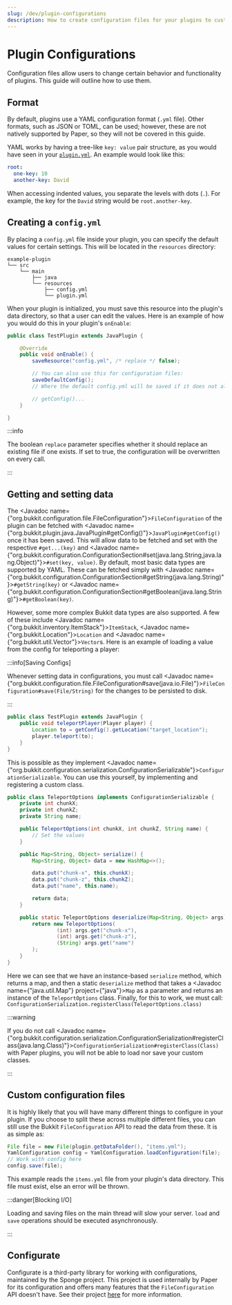 ```yaml
---
slug: /dev/plugin-configurations
description: How to create configuration files for your plugins to customize behavior.
---
```


# Plugin Configurations

Configuration files allow users to change certain behavior and functionality of plugins. This guide will outline how to use them.

## Format

By default, plugins use a YAML configuration format (`.yml` file). Other formats, such as JSON or TOML, can be used;
however, these are not natively supported by Paper, so they will not be covered in this guide.

YAML works by having a tree-like `key: value` pair structure, as you would have seen in your [`plugin.yml`](../getting-started/plugin-yml.mdx).
An example would look like this:

```yaml
root:
  one-key: 10
  another-key: David
```

When accessing indented values, you separate the levels with dots (`.`). For example, the key for the `David` string would be `root.another-key`.

## Creating a `config.yml`

By placing a `config.yml` file inside your plugin, you can specify the default values for certain settings.
This will be located in the `resources` directory:
```
example-plugin
└── src
    └── main
        ├── java
        └── resources
            ├── config.yml
            └── plugin.yml
```

When your plugin is initialized, you must save this resource into the plugin's data directory, so that a user can edit the values.
Here is an example of how you would do this in your plugin's `onEnable`:

```java
public class TestPlugin extends JavaPlugin {

    @Override
    public void onEnable() {
        saveResource("config.yml", /* replace */ false);

        // You can also use this for configuration files:
        saveDefaultConfig();
        // Where the default config.yml will be saved if it does not already exist

        // getConfig()...
    }

}
```

:::info

The boolean `replace` parameter specifies whether it should replace an existing file if one exists.
If set to true, the configuration will be overwritten on every call.

:::

## Getting and setting data

The <Javadoc name={"org.bukkit.configuration.file.FileConfiguration"}>`FileConfiguration`</Javadoc> of the plugin can be fetched with
<Javadoc name={"org.bukkit.plugin.java.JavaPlugin#getConfig()"}>`JavaPlugin#getConfig()`</Javadoc> once it has been saved.
This will allow data to be fetched and set with the respective `#get...(key)` and
<Javadoc name={"org.bukkit.configuration.ConfigurationSection#set(java.lang.String,java.lang.Object)"}>`#set(key, value)`</Javadoc>.
By default, most basic data types are supported by YAML. These can be fetched simply with
<Javadoc name={"org.bukkit.configuration.ConfigurationSection#getString(java.lang.String)"}>`#getString(key)`</Javadoc> or
<Javadoc name={"org.bukkit.configuration.ConfigurationSection#getBoolean(java.lang.String)"}>`#getBoolean(key)`</Javadoc>.

However, some more complex Bukkit data types are also supported. A few of these include
<Javadoc name={"org.bukkit.inventory.ItemStack"}>`ItemStack`</Javadoc>,
<Javadoc name={"org.bukkit.Location"}>`Location`</Javadoc> and <Javadoc name={"org.bukkit.util.Vector"}>`Vector`</Javadoc>s.
Here is an example of loading a value from the config for teleporting a player:

:::info[Saving Configs]

Whenever setting data in configurations, you must call
<Javadoc name={"org.bukkit.configuration.file.FileConfiguration#save(java.io.File)"}>`FileConfiguration#save(File/String)`</Javadoc>
for the changes to be persisted to disk.

:::

```java
public class TestPlugin extends JavaPlugin {
    public void teleportPlayer(Player player) {
        Location to = getConfig().getLocation("target_location");
        player.teleport(to);
    }
}
```

This is possible as they implement <Javadoc name={"org.bukkit.configuration.serialization.ConfigurationSerializable"}>`ConfigurationSerializable`</Javadoc>.
You can use this yourself, by implementing and registering a custom class.

```java
public class TeleportOptions implements ConfigurationSerializable {
    private int chunkX;
    private int chunkZ;
    private String name;

    public TeleportOptions(int chunkX, int chunkZ, String name) {
        // Set the values
    }

    public Map<String, Object> serialize() {
        Map<String, Object> data = new HashMap<>();

        data.put("chunk-x", this.chunkX);
        data.put("chunk-z", this.chunkZ);
        data.put("name", this.name);

        return data;
    }

    public static TeleportOptions deserialize(Map<String, Object> args) {
        return new TeleportOptions(
                (int) args.get("chunk-x"),
                (int) args.get("chunk-z"),
                (String) args.get("name")
        );
    }
}
```

Here we can see that we have an instance-based `serialize` method, which returns a map, and then a static `deserialize`
method that takes a <Javadoc name={"java.util.Map"} project={"java"}>`Map`</Javadoc> as a parameter and returns an instance
of the `TeleportOptions` class. Finally, for this to work, we must call:
`ConfigurationSerialization.registerClass(TeleportOptions.class)`

:::warning

If you do not call <Javadoc name={"org.bukkit.configuration.serialization.ConfigurationSerialization#registerClass(java.lang.Class)"}>`ConfigurationSerialization#registerClass(Class)`</Javadoc>
with Paper plugins, you will not be able to load nor save your custom classes.

:::

## Custom configuration files

It is highly likely that you will have many different things to configure in your plugin. If you choose to split these
across multiple different files, you can still use the Bukkit `FileConfiguration` API to read the data from these.
It is as simple as:

```java
File file = new File(plugin.getDataFolder(), "items.yml");
YamlConfiguration config = YamlConfiguration.loadConfiguration(file);
// Work with config here
config.save(file);
```

This example reads the `items.yml` file from your plugin's data directory. This file must exist, else an error will be thrown.

:::danger[Blocking I/O]

Loading and saving files on the main thread will slow your server. `load` and `save` operations should be executed asynchronously.

:::

## Configurate

Configurate is a third-party library for working with configurations, maintained by the Sponge project. This project is
used internally by Paper for its configuration and offers many features that the `FileConfiguration` API doesn't have. See their project
[here](https://github.com/SpongePowered/Configurate) for more information.
